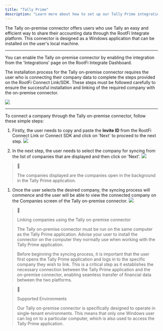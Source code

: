 ```yaml
---
title: "Tally Prime"
description: "Learn more about how to set up our Tally Prime integration."
---
```


The Tally on-premise connector offers users who use Tally an easy and efficient way to share their accounting data through the RootFi Integrate platform. This connector is designed as a Windows application that can be installed on the user's local machine.

  
---

  
You can enable the Tally on-premise connector by enabling the integration from the 'Integrations' page on the RootFi Integrate Dashboard.

The installation process for the Tally on-premise connector requires the user who is connecting their company data to complete the steps provided on the RootFi Connect Link/SDK. These steps must be followed carefully to ensure the successful installation and linking of the required company with the on-premise connector.

![](/images/2914b29-SDK.png) 

  
---

  
To connect a company through the Tally on-premise connector, follow these simple steps:

  
1. Firstly, the user needs to copy and paste the **Invite ID**  from the RootFi Connect Link or Connect SDK and click on 'Next' to proceed to the next step.
![](/images/a73d083-Onboarding_Page.png) 

  
1. In the next step, the user needs to select the company for syncing from the list of companies that are displayed and then click on 'Next'.
![](/images/9527031-Onboarding_Page_2.png) 

  
> 📘
> 
> The companies displayed are the companies open in the background in the Tally Prime application.

  
1. Once the user selects the desired company, the syncing process will commence and the user will be able to view the connected company on the Companies screen of the Tally on-premise connector.
![](/images/4c7c233-Companies_Page.png) 

  
> 📘
> 
> Linking companies using the Tally on-premise connector
> 
> The Tally on-premise connector must be run on the same computer as the Tally Prime application. Advise your user to install the connector on the computer they normally use when working with the Tally Prime application.
> 
> Before beginning the syncing process, it is important that the user first opens the Tally Prime application and logs in to the specific company they wish to link. This is a critical step as it establishes the necessary connection between the Tally Prime application and the on-premise connector, enabling seamless transfer of financial data between the two platforms.

> 📘
> 
> Supported Environments
> 
> Our Tally on-premise connector is specifically designed to operate in single-tenant environments. This means that only one Windows user can log on to a particular computer, which is also used to access the Tally Prime application.

  